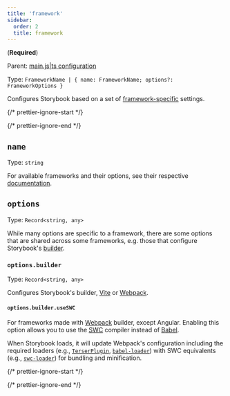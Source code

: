 ```yaml
---
title: 'framework'
sidebar:
  order: 2
  title: framework
---
```


(**Required**)

Parent: [main.js|ts configuration](./main-config.mdx)

Type: `FrameworkName | { name: FrameworkName; options?: FrameworkOptions }`

Configures Storybook based on a set of [framework-specific](../configure/frameworks.mdx) settings.

{/* prettier-ignore-start */}

<CodeSnippets path="main-config-framework.md" />

{/* prettier-ignore-end */}

## `name`

Type: `string`

For available frameworks and their options, see their respective [documentation](https://github.com/storybookjs/storybook/tree/next/code/frameworks).

## `options`

Type: `Record<string, any>`

While many options are specific to a framework, there are some options that are shared across some frameworks, e.g. those that configure Storybook's [builder](./main-config-core.mdx#builder).

### `options.builder`

Type: `Record<string, any>`

Configures Storybook's builder, [Vite](../builders/vite.mdx) or [Webpack](../builders/webpack.mdx).

#### `options.builder.useSWC`

For frameworks made with [Webpack](../builders/webpack.mdx) builder, except Angular. Enabling this option allows you to use the [SWC](https://swc.rs/) compiler instead of [Babel](../configure/compilers.mdx#babel).

When Storybook loads, it will update Webpack's configuration including the required loaders (e.g., [`TerserPlugin`](https://webpack.js.org/plugins/terser-webpack-plugin/), [`babel-loader`](https://webpack.js.org/loaders/babel-loader/)) with SWC equivalents (e.g., [`swc-loader`](https://swc.rs/docs/usage/swc-loader)) for bundling and minification.

{/* prettier-ignore-start */}

<CodeSnippets path="main-config-framework-options-builder-use-swc.md" />

{/* prettier-ignore-end */}
